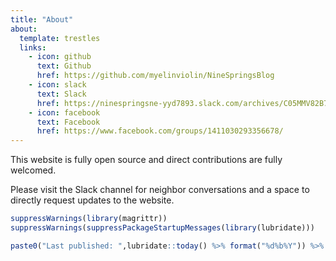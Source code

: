 ```yaml
---
title: "About"
about:
  template: trestles
  links:
    - icon: github
      text: Github
      href: https://github.com/myelinviolin/NineSpringsBlog
    - icon: slack
      text: Slack
      href: https://ninespringsne-yyd7893.slack.com/archives/C05MMV82B71
    - icon: facebook
      text: Facebook
      href: https://www.facebook.com/groups/1411030293356678/
---
```


This website is fully open source and direct contributions are fully welcomed.

Please visit the Slack channel for neighbor conversations and a space to directly request updates to the website.

```r
suppressWarnings(library(magrittr))
suppressWarnings(suppressPackageStartupMessages(library(lubridate)))

paste0("Last published: ",lubridate::today() %>% format("%d%b%Y")) %>% as.character() %>% cat()
```
